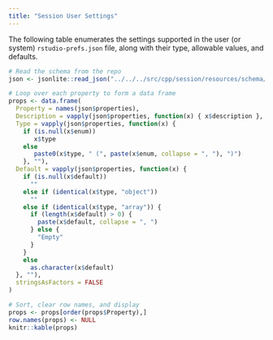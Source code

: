 ```yaml
---
title: "Session User Settings"
---
```


The following table enumerates the settings supported in the user (or system) `rstudio-prefs.json` file, along with their type, allowable values, and defaults. 


```r
# Read the schema from the repo
json <- jsonlite::read_json("../../../src/cpp/session/resources/schema/user-prefs-schema.json")

# Loop over each property to form a data frame
props <- data.frame(
  Property = names(json$properties),
  Description = vapply(json$properties, function(x) { x$description }, ""),
  Type = vapply(json$properties, function(x) { 
    if (is.null(x$enum))
       x$type 
    else
       paste0(x$type, " (", paste(x$enum, collapse = ", "), ")")
    }, ""),
  Default = vapply(json$properties, function(x) {
    if (is.null(x$default))
      ""
    else if (identical(x$type, "object"))
      ""
    else if (identical(x$type, "array")) {
      if (length(x$default) > 0) {
        paste(x$default, collapse = ", ")
      } else {
        "Empty"
      }
    }
    else
      as.character(x$default)
  }, ""),
  stringsAsFactors = FALSE
)

# Sort, clear row names, and display
props <- props[order(props$Property),] 
row.names(props) <- NULL
knitr::kable(props)
```
